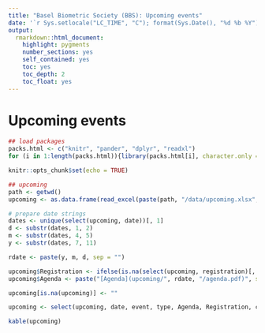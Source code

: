 ```yaml
---
title: "Basel Biometric Society (BBS): Upcoming events"
date: '`r Sys.setlocale("LC_TIME", "C"); format(Sys.Date(), "%d %b %Y")`'
output: 
  rmarkdown::html_document:
    highlight: pygments
    number_sections: yes
    self_contained: yes
    toc: yes
    toc_depth: 2
    toc_float: yes
---
```


# Upcoming events

```r
## load packages
packs.html <- c("knitr", "pander", "dplyr", "readxl")
for (i in 1:length(packs.html)){library(packs.html[i], character.only = TRUE)}

knitr::opts_chunk$set(echo = TRUE)

## upcoming   
path <- getwd()
upcoming <- as.data.frame(read_excel(paste(path, "/data/upcoming.xlsx", sep = ""), col_types = NULL))

# prepare date strings
dates <- unique(select(upcoming, date))[, 1]
d <- substr(dates, 1, 2)
m <- substr(dates, 4, 5)
y <- substr(dates, 7, 11)

rdate <- paste(y, m, d, sep = "")

upcoming$Registration <- ifelse(is.na(select(upcoming, registration)[, 1]), "", paste("[Registration](", select(upcoming, registration)[, 1], ")", sep = ""))
upcoming$Agenda <- paste("[Agenda](upcoming/", rdate, "/agenda.pdf)", sep = "")

upcoming[is.na(upcoming)] <- ""

upcoming <- select(upcoming, date, event, type, Agenda, Registration, comment) %>% rename("Date" = date, "Event" = event, "Type of event" = type, "Comment" = comment)
```

```r
kable(upcoming)
```